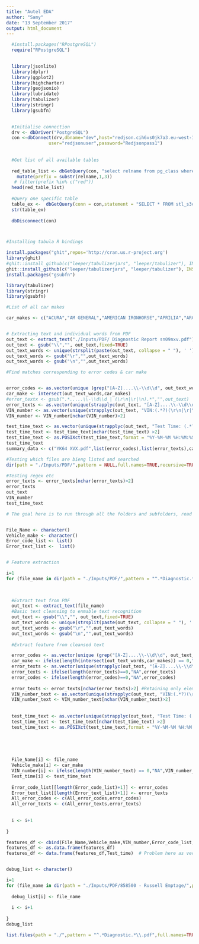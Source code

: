 ```yaml
---
title: "Autel EDA"
author: "Samy"
date: "13 September 2017"
output: html_document
---
```


```r

  #install.packages("RPostgreSQL")
  require("RPostgreSQL")

 
  library(jsonlite)
  library(dplyr)
  library(ggplot2)
  library(highcharter)
  library(geojsonio)
  library(lubridate)
  library(tabulizer)
  library(stringr)
  library(gsubfn)
  

```

```r

  #Initialise connection
  drv <- dbDriver("PostgreSQL")
  con <-dbConnect(drv,dbname="dev",host="redjson.cih6vs0jk7a3.eu-west-1.redshift.amazonaws.com",port=5439,
                user="redjsonuser",password="Redjsonpass1")
  
  
  #Get list of all available tables
  
  red_table_list <- dbGetQuery(con, "select relname from pg_class where relkind='r' and relname !~ '^(pg_|sql_)';") %>% 
    mutate(prefix = substr(relname,1,3))
   # filter(prefix %in% c("red"))
  head(red_table_list)
  
  #Query one specific table
  table_ex <-  dbGetQuery(conn = con,statement = "SELECT * FROM stl_s3client")
  str(table_ex)
  
  dbDisconnect(con)




```

```r

#Installing tabula R bindings 

install.packages("ghit",repos='http://cran.us.r-project.org') 
library(ghit)
#ghit::install_github(c("leeper/tabulizerjars", "leeper/tabulizer"), INSTALL_opts = "--no-multiarch", dependencies = c("Depends", "Imports"))
ghit::install_github(c("leeper/tabulizerjars", "leeper/tabulizer"), INSTALL_opts = "--no-multiarch", dependencies = c("Depends", "Imports"))
install.packages("gsubfn")

library(tabulizer)
library(stringr)
library(gsubfn)

#List of all car makes

car_makes <- c("ACURA","AM GENERAL","AMERICAN IRONHORSE","APRILIA","ARCTIC CAT","ASTON MARTIN","ATK","AUDI","AVANTI","BENTLEY","BIG DOG","BIMOTA","BLUE BIRD","BMW","BOMBARDIER","BUELL","BUICK","CADILLAC","CANNONDALE","CHANCE COACH TRANSIT BUS","CHEVROLET","CHRYSLER","COBRA","DAEWOO","DODGE","DUCATI","E-TON","EL DORADO","FERRARI","FORD","FREIGHTLINER","GAS GAS","GILLIG","GMC","HARLEY DAVIDSON","HINO","HM","HONDA","HUSABERG","HUSQVARNA","HYUNDAI","INDIAN","INFINITI","INTERNATIONAL","ISUZU","JAGUAR","JEEP","KAWASAKI","KENWORTH","KIA","KTM","KYMCO","LAFORZA","LAMBORGHINI","LANDROVER","LEXUS","LINCOLN","LOTUS","MACK","MAZDA","MERCEDES-BENZ","MERCURY","MITSUBISHI","MITSUBISHI FUSO","MOTO GUZZI","MOTOR COACH INDUSTRIES","MV AGUSTA","NEW FLYER","NISSAN","NOVA BUS CORPORATION","OLDSMOBILE","ORION BUS","OSHKOSH MOTOR TRUCK CO.","OTTAWA","PANOZ","PETERBILT","PEUGEOT","PLYMOUTH","POLARIS","PONTIAC","PORSCHE","QVALE","RENAULT","ROLLS ROYCE","SAAB","SATURN","SEA-DOO","SEAT","SKI-DOO","STERLING","STERLING TRUCK","SUBARU","SUZUKI","TM","TOYOTA","TRIUMPH","UD","VICTORY","VOLKSWAGEN","VOLVO","WESTERN STAR","WORKHORSE","YAMAHA","ALFA ROMEO","AUTOCAR LLC.","COUNTRY COACH MOTORHOME","HUMMER","KASEA","LEM","MASERATI","MINI","MORGAN","SALEEN","WESTERN RV","MAYBACH","ROVER","VENTO","FIAT","JOHN DEERE","KUBOTA","SCION","SMART","VESPA","HYOSUNG","PIAGGIO","ARGO","BUGATTI","PIERCE MFG. INC.","AMERICAN LAFRANCE","CAN-AM","CRANE CARRIER","CUB CADET","BETA","BOBCAT","TESLA","RAM","VPG","CODA","FISKER","MCLAREN","SRT","BERTONE","IC CORPORATION","NASH")


# Extracting text and individual words from PDF
out_text <- extract_text("./Inputs/PDF/ Diagnostic Report sn09nxv.pdf")
out_text <- gsub("\\","", out_text,fixed=TRUE)
out_text_words <- unique(strsplit(paste(out_text, collapse = " "), ' ')[[1]])
out_text_words <- gsub("\r","",out_text_words)
out_text_words <- gsub("\n","",out_text_words)

#Find matches corresponding to error codes & car make


error_codes <- as.vector(unique (grep("[A-Z]....\\-\\d\\d", out_text_words, value=TRUE)))
car_make <- intersect(out_text_words,car_makes)
#error_textx <- gsub(".*.....\\-\\d\\d | (\r\n|\r|\n).*","",out_text)
error_texts <- as.vector(unique(strapplyc(out_text, "[A-Z]....\\-\\d\\d(.*?)(\r\n|\r|\n).*", simplify = c)))
VIN_number <- as.vector(unique(strapplyc(out_text, "VIN:(.*?)(\r\n|\r|\n).*", simplify = c)))
VIN_number <- VIN_number[nchar(VIN_number)>2]

test_time_text <- as.vector(unique(strapplyc(out_text, "Test Time: (.*?)(\n).*", simplify = c)))
test_time_text <- test_time_text[nchar(test_time_text) >2]
test_time_text <- as.POSIXct(test_time_text,format = "%Y-%M-%M %H:%M:%S")
test_time_text
summary_data <- c("YK64 XVX.pdf",list(error_codes),list(error_texts),car_make)

#Testing which files are bieng listed and searched
dir(path = "./Inputs/PDF/",pattern = NULL,full.names=TRUE,recursive=TRUE)

#Testing regex etc
error_texts <- error_texts[nchar(error_texts)>2]
error_texts
out_text
VIN_number
test_time_text


```

```r
# The goal here is to run through all the folders and subfolders, read each PDF, extract the key features, and store into a data frame


File_Name <- character()
Vehicle_make <- character()
Error_code_list <- list()
Error_text_list <-  list()


# Feature extraction

i=1
for (file_name in dir(path = "./Inputs/PDF/",pattern = "^.*Diagnostic.*\\.pdf",full.names=TRUE,recursive=TRUE)){
  

  
  #Extract text from PDF
  out_text <- extract_text(file_name)
  #Basic text cleansing to enmable text recognition
  out_text <- gsub("\\","", out_text,fixed=TRUE)
  out_text_words <- unique(strsplit(paste(out_text, collapse = " "), ' ')[[1]])
  out_text_words <- gsub("\r","",out_text_words)
  out_text_words <- gsub("\n","",out_text_words)
  
  #Extract feature from cleansed text

  error_codes <- as.vector(unique (grep("[A-Z]....\\-\\d\\d", out_text_words, value=TRUE)))
  car_make <- ifelse(length(intersect(out_text_words,car_makes)) == 0,"Not found",intersect(out_text_words,car_makes)) # to avoid zero length error
  error_texts <- as.vector(unique(strapplyc(out_text, "[A-Z]....\\-\\d\\d(.*?)(\r\n|\r|\n).*", simplify = c))) # Assumes 1st char error code is letter
  error_texts <- ifelse(length(error_texts)==0,"NA",error_texts)
  error_codes <- ifelse(length(error_codes)==0,"NA",error_codes)
  
  error_texts <- error_texts[nchar(error_texts)>2] #Retaining only elements with at least 3 characters
  VIN_number_text <- as.vector(unique(strapplyc(out_text, "VIN:(.*?)(\r\n|\r|\n).*", simplify = c))) # Regex would need improving to avoid next line
  VIN_number_text <- VIN_number_text[nchar(VIN_number_text)>2]
  
  
  test_time_text <- as.vector(unique(strapplyc(out_text, "Test Time: (.*?)(\r\n|\r|\n).*", simplify = c)))
  test_time_text <- test_time_text[nchar(test_time_text) >2]
  test_time_text <- as.POSIXct(test_time_text,format = "%Y-%M-%M %H:%M:%S")


  
  
  
  File_Name[i] <- file_name
  Vehicle_make[i] <- car_make
  VIN_number[i] <- ifelse(length(VIN_number_text) == 0,"NA",VIN_number_text)
  Test_time[i] <- test_time_text
  
  Error_code_list[[length(Error_code_list)+1]] <- error_codes
  Error_text_list[[length(Error_text_list)+1]] <- error_texts
  All_error_codes <- c(All_error_codes,error_codes)
  All_error_texts <- c(All_error_texts,error_texts)
  
  
  i <- i+1
  
}

features_df <- cbind(File_Name,Vehicle_make,VIN_number,Error_code_list,Error_text_list)
features_df <- as.data.frame(features_df)
features_df <- data.frame(features_df,Test_time)  # Problem here as vector of lists seem to have bigger length.



```

```r

debug_list <- character()

i=1
for (file_name in dir(path = "./Inputs/PDF/858500 - Russell Emptage/",pattern = "*diagnostic*\\.pdf$",full.names=TRUE,recursive=TRUE)){
  
  debug_list[i] <- file_name
  
  i <- i+1
  
}
debug_list

list.files(path = "./",pattern = "^.*Diagnostic.*\\.pdf",full.names=TRUE,recursive=TRUE)

```

